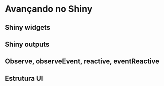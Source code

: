 # Avançando no Shiny {#shiny2}
## Shiny widgets
## Shiny outputs
## Observe, observeEvent, reactive, eventReactive
## Estrutura UI
